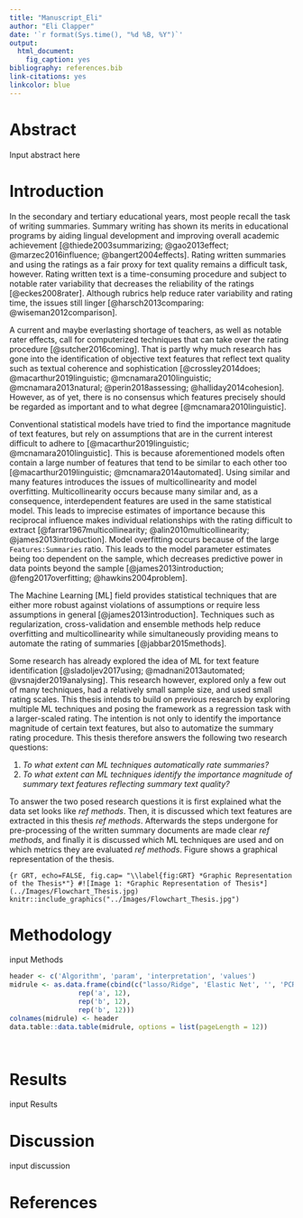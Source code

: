 ```yaml
---
title: "Manuscript_Eli"
author: "Eli Clapper"
date: '`r format(Sys.time(), "%d %B, %Y")`'
output: 
  html_document:
    fig_caption: yes
bibliography: references.bib
link-citations: yes
linkcolor: blue
---
```


Abstract
==================

Input abstract here

\newpage


Introduction
==================
In the secondary and tertiary educational years, most people recall the task of writing summaries. Summary writing has shown its merits in educational programs by aiding lingual development and improving overall academic achievement [@thiede2003summarizing; @gao2013effect; @marzec2016influence; @bangert2004effects]. Rating written summaries and using the ratings as a fair proxy for text quality remains a difficult task, however. Rating written text is a time-consuming procedure and subject to notable rater variability that decreases the reliability of the ratings [@eckes2008rater]. Although rubrics help reduce rater variability and rating time, the issues still linger [@harsch2013comparing: @wiseman2012comparison].

A current and maybe everlasting shortage of teachers, as well as notable rater effects, call for computerized techniques that can take over the rating procedure [@sutcher2016coming]. That is partly why much research has gone into the identification of objective text features that reflect text quality such as textual coherence and sophistication [@crossley2014does; @macarthur2019linguistic; @mcnamara2010linguistic; @mcnamara2013natural; @perin2018assessing; @halliday2014cohesion]. However, as of yet, there is no consensus which features precisely should be regarded as important and to what degree [@mcnamara2010linguistic]. 

Conventional statistical models have tried to find the importance magnitude of text features, but rely on assumptions that are in the current interest difficult to adhere to [@macarthur2019linguistic; @mcnamara2010linguistic]. This is because aforementioned models often contain a large number of features that tend to be similar to each other too [@macarthur2019linguistic; @mcnamara2014automated]. Using similar and many features introduces the issues of multicollinearity and model overfitting. Multicollinearity occurs because many similar and, as a consequence, interdependent features are used in the same statistical model. This leads to imprecise estimates of importance because this reciprocal influence makes individual relationships with the rating difficult to extract [@farrar1967multicollinearity; @alin2010multicollinearity; @james2013introduction]. Model overfitting occurs because of the large `Features:Summaries` ratio. This leads to the model parameter estimates being too dependent on the sample, which decreases predictive power in data points beyond the sample [@james2013introduction; @feng2017overfitting; @hawkins2004problem]. 

The Machine Learning [ML] field provides statistical techniques that are either more robust against violations of assumptions or require less assumptions in general [@james2013introduction]. Techniques such as regularization, cross-validation and ensemble methods help reduce overfitting and multicollinearity while simultaneously providing means to automate the rating of summaries [@jabbar2015methods]. 

Some research has already explored the idea of ML for text feature identification [@sladoljev2017using; @madnani2013automated; @vsnajder2019analysing]. This research however, explored only a few out of many techniques, had a relatively small sample size, and used small rating scales. This thesis intends to build on previous research by exploring multiple ML techniques and posing the framework as a regression task with a larger-scaled rating. The intention is not only to identify the importance magnitude of certain text features, but also to automatize the summary rating procedure. This thesis therefore answers the following two research questions:

1. *To what extent can ML techniques automatically rate summaries?*
2. *To what extent can ML techniques identify the importance magnitude of summary text features reflecting summary text quality?*

To answer the two posed research questions it is first explained what the data set looks like *ref methods*. Then, it is discussed which text features are extracted in this thesis *ref methods*. Afterwards the steps undergone for pre-processing of the written summary documents are made clear *ref methods*, and finally it is discussed which ML techniques are used and on which metrics they are evaluated *ref methods*. Figure \ref{fig:GRT} shows a graphical representation of the thesis.


```{r GRT, echo=FALSE, fig.cap= "\\label{fig:GRT} *Graphic Representation of the Thesis*"}
#![Image 1: *Graphic Representation of Thesis*](../Images/Flowchart_Thesis.jpg)
knitr::include_graphics("../Images/Flowchart_Thesis.jpg")
```


Methodology
==================

input Methods

```r
header <- c('Algorithm', 'param', 'interpretation', 'values')
midrule <- as.data.frame(cbind(c("lasso/Ridge", 'Elastic Net', '', 'PCR', '', "RandomForest", '', '', 'Neural Net', '', 'SVR', ''),
                 rep('a', 12),
                 rep('b', 12),
                 rep('b', 12)))
colnames(midrule) <- header
data.table::data.table(midrule, options = list(pageLength = 12))

                 


```


Results
==================

input Results

Discussion
==================

input discussion

\newpage

References
==================
<div id="refs"></div>